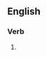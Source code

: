 ==English==

===Verb===
{{head|en|verb form}}

# {{present participle of|underexpose|lang=en|nocat=1}}